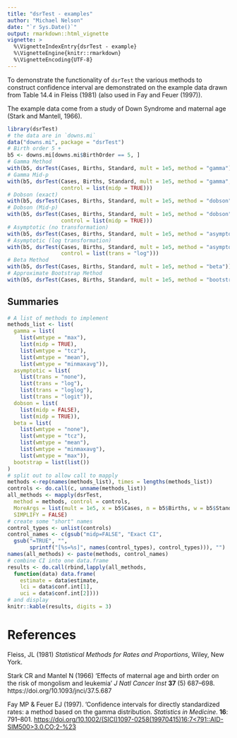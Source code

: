 ```yaml
---
title: "dsrTest - examples"
author: "Michael Nelson"
date: "`r Sys.Date()`"
output: rmarkdown::html_vignette
vignette: >
  %\VignetteIndexEntry{dsrTest - example}
  %\VignetteEngine{knitr::rmarkdown}
  %\VignetteEncoding{UTF-8}
---
```


To demonstrate the functionality of `dsrTest` the various methods to
construct confidence interval are demonstrated on the example data drawn from Table 14.4 in Fleiss (1981) (also used in Fay and Feuer (1997)).

The example data come from a study of Down Syndrome and maternal age 
(Stark and Mantell, 1966).

```r
library(dsrTest)
# the data are in `downs.mi`
data("downs.mi", package = "dsrTest")
# Birth order 5 +
b5 <- downs.mi[downs.mi$BirthOrder == 5, ]
# Gamma Method
with(b5, dsrTest(Cases, Births, Standard, mult = 1e5, method = "gamma"))
# Gamma Mid-p
with(b5, dsrTest(Cases, Births, Standard, mult = 1e5, method = "gamma",
                 control = list(midp = TRUE)))
# Dobson (exact)
with(b5, dsrTest(Cases, Births, Standard, mult = 1e5, method = "dobson"))
# Dobson (Mid-p)
with(b5, dsrTest(Cases, Births, Standard, mult = 1e5, method = "dobson",
                 control = list(midp = TRUE)))
# Asymptotic (no transformation)
with(b5, dsrTest(Cases, Births, Standard, mult = 1e5, method = "asymptotic"))
# Asymptotic (log transformation)
with(b5, dsrTest(Cases, Births, Standard, mult = 1e5, method = "asymptotic",
                 control = list(trans = "log")))
# Beta Method
with(b5, dsrTest(Cases, Births, Standard, mult = 1e5, method = "beta"))
# Approximate Bootstrap Method
with(b5, dsrTest(Cases, Births, Standard, mult = 1e5, method = "bootstrap"))
```

## Summaries

```r
# A list of methods to implement
methods_list <- list(
  gamma = list(
    list(wmtype = "max"),
    list(midp = TRUE),
    list(wmtype = "tcz"),
    list(wmtype = "mean"),
    list(wmtype = "minmaxavg")),
  asymptotic = list(
    list(trans = "none"),
    list(trans = "log"),
    list(trans = "loglog"),
    list(trans = "logit")),
  dobson = list(
    list(midp = FALSE),
    list(midp = TRUE)),
  beta = list(
    list(wmtype = "none"),
    list(wmtype = "tcz"),
    list(wmtype = "mean"),
    list(wmtype = "minmaxavg"),
    list(wmtype = "max")),
  bootstrap = list(list())
)
# split out to allow call to mapply
methods <-rep(names(methods_list), times = lengths(methods_list))
controls <- do.call(c, unname(methods_list))
all_methods <- mapply(dsrTest,
  method = methods, control = controls,
  MoreArgs = list(mult = 1e5, x = b5$Cases, n = b5$Births, w = b5$Standard),
  SIMPLIFY = FALSE)
# create some "short" names
control_types <- unlist(controls)
control_names <- c(gsub("midp=FALSE", "Exact CI",
  gsub("=TRUE", "",
       sprintf("[%s=%s]", names(control_types), control_types))), "")
names(all_methods) <- paste(methods, control_names)
# combine CI into one data.frame
results <- do.call(rbind,lapply(all_methods,
  function(data) data.frame(
    estimate = data$estimate,
    lci = data$conf.int[1], 
    uci = data$conf.int[2])))
# and display
knitr::kable(results, digits = 3)
```



# References

Fleiss, JL (1981) *Statistical Methods for Rates and Proportions*, 
Wiley, New York.

Stark CR and Mantel N (1966) 'Effects of maternal age and birth order 
on the risk of mongolism and leukemia' *J Natl Cancer Inst* 
**37** (5) 687--698. https://doi.org/10.1093/jnci/37.5.687

Fay MP & Feuer EJ (1997). 'Confidence intervals for directly
standardized rates: a method based on the gamma distribution.
 *Statistics in Medicine*. **16**: 791--801.
 [https://doi.org/10.1002/(SICI)1097-0258(19970415)16:7<791::AID-SIM500>3.0.CO;2-\%23](https://doi.org/10.1002/(SICI)1097-0258(19970415)16:7<791::AID-SIM500>3.0.CO;2-\%23)
 
 
